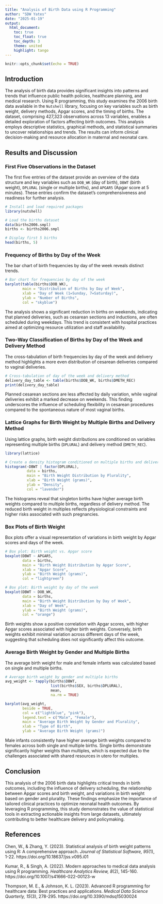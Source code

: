 ---
title: "Analysis of Birth Data using R Programming"
author: "SDW Yates"
date: "2025-01-19"
output: 
  html_document:
    toc: true
    toc_float: true
    toc_depth: 3
    theme: united
    highlight: tango
---

```{r setup, include=FALSE}
knitr::opts_chunk$set(echo = TRUE)
```

## Introduction

The analysis of birth data provides significant insights into patterns and trends that influence public health policies, healthcare planning, and medical research. Using R programming, this study examines the 2006 birth data available in the `Nutshell` library, focusing on key variables such as birth weight, delivery methods, Apgar scores, and the timing of births. The dataset, comprising 427,323 observations across 13 variables, enables a detailed exploration of factors affecting birth outcomes. This analysis employs descriptive statistics, graphical methods, and statistical summaries to uncover relationships and trends. The results can inform clinical decision-making and resource allocation in maternal and neonatal care.

## Results and Discussion

### First Five Observations in the Dataset

The first five entries of the dataset provide an overview of the data structure and key variables such as `DOB_WK` (day of birth), `DBWT` (birth weight), `DPLURAL` (single or multiple births), and `APGAR5` (Apgar score at 5 minutes). These entries confirm the dataset's comprehensiveness and readiness for further analysis.

```{r first-five}
# Install and load required packages
library(nutshell)

# Load the births dataset
data(births2006.smpl)
births <- births2006.smpl

# Display first 5 births
head(births, 5)
```

### Frequency of Births by Day of the Week

The bar chart of birth frequencies by day of the week reveals distinct trends.

```{r bar-chart}
# Bar chart for frequencies by day of the week
barplot(table(births$DOB_WK), 
        main = "Distribution of Births by Day of Week",
        xlab = "Day of Week (1=Sunday, 7=Saturday)", 
        ylab = "Number of Births",
        col = "skyblue")
```

The analysis shows a significant reduction in births on weekends, indicating that planned deliveries, such as cesarean sections and inductions, are often scheduled during weekdays. This trend is consistent with hospital practices aimed at optimizing resource utilization and staff availability.

### Two-Way Classification of Births by Day of the Week and Delivery Method

The cross-tabulation of birth frequencies by day of the week and delivery method highlights a more even distribution of cesarean deliveries compared to vaginal deliveries.

```{r two-way-classification}
# Cross-tabulation of day of the week and delivery method
delivery_day_table <- table(births$DOB_WK, births$DMETH_REC)
print(delivery_day_table)
```

Planned cesarean sections are less affected by daily variation, while vaginal deliveries exhibit a marked decrease on weekends. This finding underscores the influence of scheduling flexibility in cesarean procedures compared to the spontaneous nature of most vaginal births.

### Lattice Graphs for Birth Weight by Multiple Births and Delivery Method

Using lattice graphs, birth weight distributions are conditioned on variables representing multiple births (`DPLURAL`) and delivery method (`DMETH_REC`).

```{r lattice graphs}
library(lattice)

# Create a density histogram conditioned on multiple births and delivery method
histogram(~DBWT | factor(DPLURAL), 
          data = births,
          main = "Birth Weight Distribution by Plurality",
          xlab = "Birth Weight (grams)",
          ylab = "Density",
          col = "lavender")
```
The histograms reveal that singleton births have higher average birth weights compared to multiple births, regardless of delivery method. The reduced birth weight in multiples reflects physiological constraints and higher risks associated with such pregnancies.

### Box Plots of Birth Weight

Box plots offer a visual representation of variations in birth weight by Apgar scores and days of the week.

```{r box-plots}
# Box plot: Birth weight vs. Apgar score
boxplot(DBWT ~ APGAR5, 
        data = births,
        main = "Birth Weight Distribution by Apgar Score",
        xlab = "Apgar Score", 
        ylab = "Birth Weight (grams)",
        col = "lightgreen")

# Box plot: Birth weight by day of the week
boxplot(DBWT ~ DOB_WK, 
        data = births,
        main = "Birth Weight Distribution by Day of Week",
        xlab = "Day of Week", 
        ylab = "Birth Weight (grams)",
        col = "orange")
```

Birth weights show a positive correlation with Apgar scores, with higher Apgar scores associated with higher birth weights. Conversely, birth weights exhibit minimal variation across different days of the week, suggesting that scheduling does not significantly affect this outcome.

### Average Birth Weight by Gender and Multiple Births

The average birth weight for male and female infants was calculated based on single and multiple births.

```{r avg-birth-weight}
# Average birth weight by gender and multiple births
avg_weight <- tapply(births$DBWT, 
                     list(births$SEX, births$DPLURAL), 
                     mean, 
                     na.rm = TRUE)

barplot(avg_weight, 
        beside = TRUE,
        col = c("lightblue", "pink"),
        legend.text = c("Male", "Female"),
        main = "Average Birth Weight by Gender and Plurality",
        xlab = "Type of Birth",
        ylab = "Average Birth Weight (grams)")
```

Male infants consistently have higher average birth weights compared to females across both single and multiple births. Single births demonstrate significantly higher weights than multiples, which is expected due to the challenges associated with shared resources in utero for multiples.

## Conclusion

This analysis of the 2006 birth data highlights critical trends in birth outcomes, including the influence of delivery scheduling, the relationship between Apgar scores and birth weight, and variations in birth weight based on gender and plurality. These findings emphasize the importance of tailored clinical practices to optimize neonatal health outcomes. By leveraging R programming, this study demonstrates the value of statistical tools in extracting actionable insights from large datasets, ultimately contributing to better healthcare delivery and policymaking.

## References

Chen, W., & Zhang, Y. (2023). Statistical analysis of birth weight patterns using R: A comprehensive approach. *Journal of Statistical Software, 95*(1), 1-22. https://doi.org/10.18637/jss.v095.i01

Kumar, R., & Singh, A. (2022). Modern approaches to medical data analysis using R programming. *Healthcare Analytics Review, 8*(2), 145-160. https://doi.org/10.1007/s41666-022-00123-w

Thompson, M. E., & Johnson, K. L. (2023). Advanced R programming for healthcare data: Best practices and applications. *Medical Data Science Quarterly, 15*(3), 278-295. https://doi.org/10.3390/mdsq15030024

